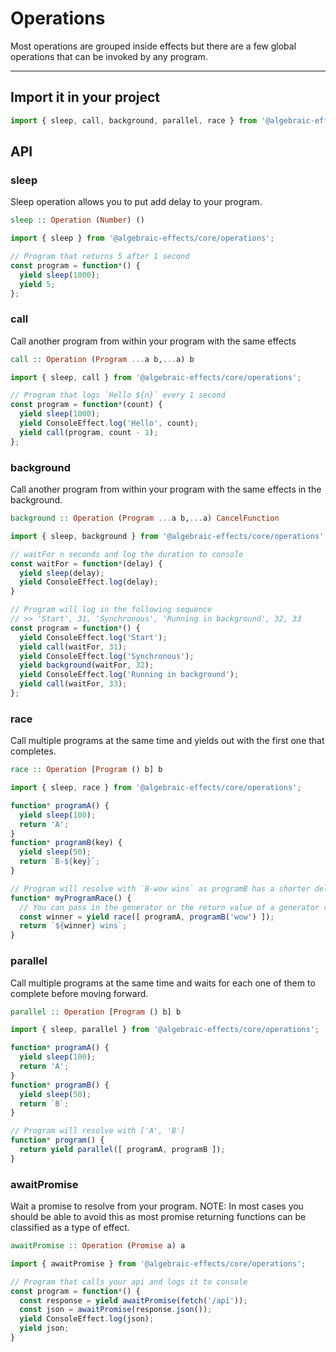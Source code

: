 # Operations
Most operations are grouped inside effects but there are a few global operations that can be invoked by any program.

---


## Import it in your project
```js
import { sleep, call, background, parallel, race } from '@algebraic-effects/core/operations';
```


## API

### sleep
Sleep operation allows you to put add delay to your program.

```haskell
sleep :: Operation (Number) () 
```

```js
import { sleep } from '@algebraic-effects/core/operations';

// Program that returns 5 after 1 second
const program = function*() {
  yield sleep(1000);
  yield 5;
};
```


### call
Call another program from within your program with the same effects

```haskell
call :: Operation (Program ...a b,...a) b
```

```js
import { sleep, call } from '@algebraic-effects/core/operations';

// Program that logs `Hello ${n}` every 1 second
const program = function*(count) {
  yield sleep(1000);
  yield ConsoleEffect.log('Hello', count);
  yield call(program, count - 1);
};
```


### background
Call another program from within your program with the same effects in the background.

```haskell
background :: Operation (Program ...a b,...a) CancelFunction
```

```js
import { sleep, background } from '@algebraic-effects/core/operations';

// waitFor n seconds and log the duration to console
const waitFor = function*(delay) {
  yield sleep(delay);
  yield ConsoleEffect.log(delay);
}

// Program will log in the following sequence
// >> 'Start', 31, 'Synchronous', 'Running in background', 32, 33
const program = function*() {
  yield ConsoleEffect.log('Start');
  yield call(waitFor, 31);
  yield ConsoleEffect.log('Synchronous');
  yield background(waitFor, 32);
  yield ConsoleEffect.log('Running in background');
  yield call(waitFor, 33);
};
```



### race
Call multiple programs at the same time and yields out with the first one that completes.

```haskell
race :: Operation [Program () b] b
```

```js
import { sleep, race } from '@algebraic-effects/core/operations';

function* programA() {
  yield sleep(100);
  return 'A';
}
function* programB(key) {
  yield sleep(50);
  return `B-${key}`;
}

// Program will resolve with `B-wow wins` as programB has a shorter delay and returns earlier
function* myProgramRace() {
  // You can pass in the generator or the return value of a generator call (iterator instance)
  const winner = yield race([ programA, programB('wow') ]);
  return `${winner} wins`;
}
```


### parallel
Call multiple programs at the same time and waits for each one of them to complete before moving forward.

```haskell
parallel :: Operation [Program () b] b
```

```js
import { sleep, parallel } from '@algebraic-effects/core/operations';

function* programA() {
  yield sleep(100);
  return 'A';
}
function* programB() {
  yield sleep(50);
  return `B`;
}

// Program will resolve with ['A', 'B']
function* program() {
  return yield parallel([ programA, programB ]);
}
```



### awaitPromise
Wait a promise to resolve from your program.
NOTE: In most cases you should be able to avoid this as most promise returning functions can be classified as a type of effect.

```haskell
awaitPromise :: Operation (Promise a) a
```

```js
import { awaitPromise } from '@algebraic-effects/core/operations';

// Program that calls your api and logs it to console
const program = function*() {
  const response = yield awaitPromise(fetch('/api'));
  const json = awaitPromise(response.json());
  yield ConsoleEffect.log(json);
  yield json;
}
```

